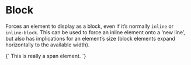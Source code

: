 
<Meta title="Layout/Block" />

# Block

Forces an element to display as a block, even if it’s normally `inline` or `inline-block`. This can be used to force an inline element onto a ‘new line’, but also has implications for an element’s size (block elements expand horizontally to the available width).

<Canvas>
  <Story name="Block">
    {`
      <span class="l-block u-bg--brand-2">This is really a span element.</span>
    `}
  </Story>
</Canvas>
